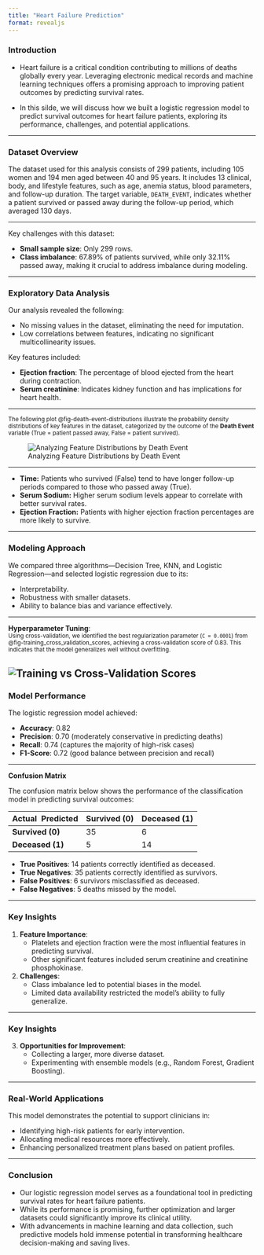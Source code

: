 ```yaml
---
title: "Heart Failure Prediction"
format: revealjs
---
```


### **Introduction**
- Heart failure is a critical condition contributing to millions of deaths globally every year. Leveraging electronic medical records and machine learning techniques offers a promising approach to improving patient outcomes by predicting survival rates. 

- In this silde, we will discuss how we built a logistic regression model to predict survival outcomes for heart failure patients, exploring its performance, challenges, and potential applications.

---

### **Dataset Overview**
The dataset used for this analysis consists of 299 patients, including 105 women and 194 men aged between 40 and 95 years. It includes 13 clinical, body, and lifestyle features, such as age, anemia status, blood parameters, and follow-up duration. The target variable, `DEATH_EVENT`, indicates whether a patient survived or passed away during the follow-up period, which averaged 130 days.

---

Key challenges with this dataset:

- **Small sample size**: Only 299 rows.
- **Class imbalance**: 67.89% of patients survived, while only 32.11% passed away, making it crucial to address imbalance during modeling.

---

### **Exploratory Data Analysis**
Our analysis revealed the following:

- No missing values in the dataset, eliminating the need for imputation.
- Low correlations between features, indicating no significant multicollinearity issues.

Key features included:

- **Ejection fraction**: The percentage of blood ejected from the heart during contraction.
- **Serum creatinine**: Indicates kidney function and has implications for heart health.

---

<small>The following plot @fig-death-event-distributions illustrate the probability density distributions of key features in the dataset, categorized by the outcome of the **Death Event** variable (True = patient passed away, False = patient survived). </small>

![Analyzing Feature Distributions by Death Event](figure/Analyzing_Feature_Distributions_by_Death_Event.svg){#fig-death-event-distributions fig-width=15 fig-align="center"}

---

- **Time:** Patients who survived (False) tend to have longer follow-up periods compared to those who passed away (True).
- **Serum Sodium:** Higher serum sodium levels appear to correlate with better survival rates.
- **Ejection Fraction:** Patients with higher ejection fraction percentages are more likely to survive.

---

### **Modeling Approach**
We compared three algorithms—Decision Tree, KNN, and Logistic Regression—and selected logistic regression due to its:

- Interpretability.
- Robustness with smaller datasets.
- Ability to balance bias and variance effectively.

---

**Hyperparameter Tuning**:  
<small>
Using cross-validation, we identified the best regularization parameter (`C = 0.0001`) from @fig-training_cross_validation_scores, achieving a cross-validation score of 0.83. This indicates that the model generalizes well without overfitting.
</small>

![Training vs Cross-Validation Scores](figure/Training_Cross-Validation_Scores.svg){#fig-training_cross_validation_scores fig-width=7 fig-align="center"}
---

### **Model Performance**
The logistic regression model achieved:

- **Accuracy**: 0.82
- **Precision**: 0.70 (moderately conservative in predicting deaths)
- **Recall**: 0.74 (captures the majority of high-risk cases)
- **F1-Score**: 0.72 (good balance between precision and recall)

---  

**Confusion Matrix**

The confusion matrix below shows the performance of the classification model in predicting survival outcomes:

| **Actual \ Predicted** | **Survived (0)** | **Deceased (1)** |
|------------------------|------------------|------------------|
| **Survived (0)**       | 35               | 6                |
| **Deceased (1)**       | 5                | 14               |

- **True Positives**: 14 patients correctly identified as deceased.
- **True Negatives**: 35 patients correctly identified as survivors.
- **False Positives**: 6 survivors misclassified as deceased.
- **False Negatives**: 5 deaths missed by the model.

---

### **Key Insights**
1. **Feature Importance**:  
   - Platelets and ejection fraction were the most influential features in predicting survival.
   - Other significant features included serum creatinine and creatinine phosphokinase.

2. **Challenges**:  
   - Class imbalance led to potential biases in the model.
   - Limited data availability restricted the model’s ability to fully generalize.

---

### **Key Insights**

3. **Opportunities for Improvement**:  
   - Collecting a larger, more diverse dataset.
   - Experimenting with ensemble models (e.g., Random Forest, Gradient Boosting).

---

### **Real-World Applications**
This model demonstrates the potential to support clinicians in:

- Identifying high-risk patients for early intervention.
- Allocating medical resources more effectively.
- Enhancing personalized treatment plans based on patient profiles.

---

### **Conclusion**
- Our logistic regression model serves as a foundational tool in predicting survival rates for heart failure patients. 
- While its performance is promising, further optimization and larger datasets could significantly improve its clinical utility. 
- With advancements in machine learning and data collection, such predictive models hold immense potential in transforming healthcare decision-making and saving lives.

